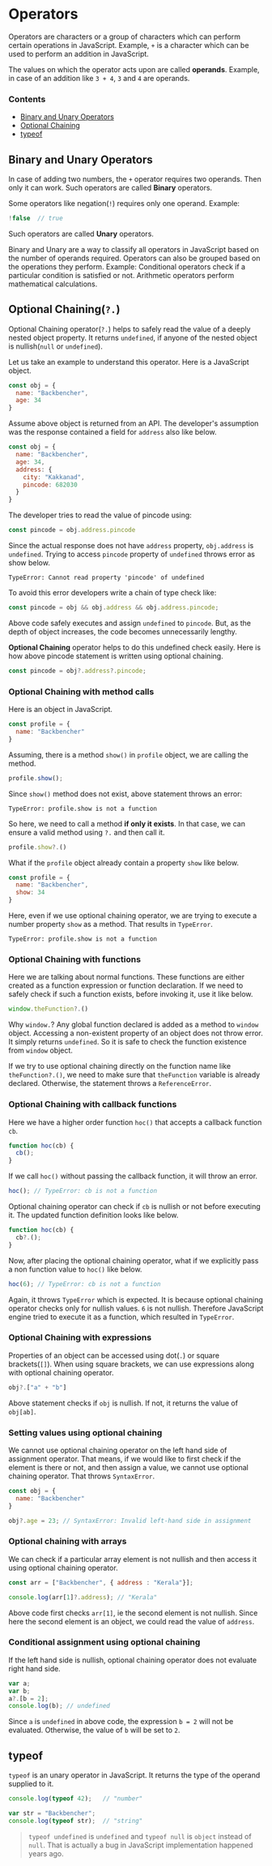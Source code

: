 
<Layout>
<SEO title="Operators in JavaScript" />
<JSLayout>

# Operators

Operators are characters or a group of characters which can perform certain operations in JavaScript. Example, `+` is a character which can be used to perform an addition in JavaScript.

The values on which the operator acts upon are called **operands**. Example, in case of an addition like `3 + 4`, `3` and `4` are operands.

### Contents

- [Binary and Unary Operators](#binary-unary-operators)
- [Optional Chaining](#optional-chaining)
- [typeof](#typeof)

## Binary and Unary Operators <a name="binary-unary-operators" />

In case of adding two numbers, the `+` operator requires two operands. Then only it can work. Such operators are called **Binary** operators.

Some operators like negation(`!`) requires only one operand. Example:

```javascript
!false  // true
```
Such operators are called **Unary** operators.

Binary and Unary are a way to classify all operators in JavaScript based on the number of operands required. Operators can also be grouped based on the operations they perform. Example: Conditional operators check if a particular condition is satisfied or not. Arithmetic operators perform mathematical calculations.

## Optional Chaining(`?.`) <a name="optional-chaining" />

Optional Chaining operator(`?.`) helps to safely read the value of a deeply nested object property. It returns `undefined`, if anyone of the nested object is nullish(`null` or `undefined`).

Let us take an example to understand this operator. Here is a JavaScript object.

```javascript
const obj = {
  name: "Backbencher",
  age: 34
}
```

Assume above object is returned from an API. The developer's assumption was the response contained a field for `address` also like below.

```javascript
const obj = {
  name: "Backbencher",
  age: 34,
  address: {
    city: "Kakkanad",
    pincode: 682030
  }
}
```

The developer tries to read the value of pincode using:

```javascript
const pincode = obj.address.pincode
```

Since the actual response does not have `address` property, `obj.address` is `undefined`. Trying to access `pincode` property of `undefined` throws error as show below.

```
TypeError: Cannot read property 'pincode' of undefined
```

To avoid this error developers write a chain of type check like:

```javascript
const pincode = obj && obj.address && obj.address.pincode;
```

Above code safely executes and assign `undefined` to `pincode`. But, as the depth of object increases, the code becomes unnecessarily lengthy.

**Optional Chaining** operator helps to do this undefined check easily. Here is how above pincode statement is written using optional chaining.

```javascript
const pincode = obj?.address?.pincode;
```

### Optional Chaining with method calls

Here is an object in JavaScript.

```javascript
const profile = {
  name: "Backbencher"
}
```

Assuming, there is a method `show()` in `profile` object, we are calling the method.

```javascript
profile.show();
```

Since `show()` method does not exist, above statement throws an error:

```
TypeError: profile.show is not a function
```

So here, we need to call a method **if only it exists**. In that case, we can ensure a valid method using `?.` and then call it.

```javascript
profile.show?.()
```

What if the `profile` object already contain a property `show` like below.

```javascript
const profile = {
  name: "Backbencher",
  show: 34
}
```

Here, even if we use optional chaining operator, we are trying to execute a number property `show` as a method. That results in `TypeError`.

```
TypeError: profile.show is not a function
```

### Optional Chaining with functions

Here we are talking about normal functions. These functions are either created as a function expression or function declaration. If we need to safely check if such a function exists, before invoking it, use it like below.

```javascript
window.theFunction?.()
```

Why `window.`? Any global function declared is added as a method to `window` object. Accessing a non-existent property of an object does not throw error. It simply returns `undefined`. So it is safe to check the function existence from `window` object.

If we try to use optional chaining directly on the function name like `theFunction?.()`, we need to make sure that `theFunction` variable is already declared. Otherwise, the statement throws a `ReferenceError`.

### Optional Chaining with callback functions

Here we have a higher order function `hoc()` that accepts a callback function `cb`.

```javascript
function hoc(cb) {
  cb();
}
```

If we call `hoc()` without passing the callback function, it will throw an error.

```javascript
hoc(); // TypeError: cb is not a function
```

Optional chaining operator can check if `cb` is nullish or not before executing it. The updated function definition looks like below.

```javascript
function hoc(cb) {
  cb?.();
}
```

Now, after placing the optional chaining operator, what if we explicitly pass a non function value to `hoc()` like below.

```javascript
hoc(6); // TypeError: cb is not a function
```

Again, it throws `TypeError` which is expected. It is because optional chaining operator checks only for nullish values. `6` is not nullish. Therefore JavaScript engine tried to execute it as a function, which resulted in `TypeError`.

### Optional Chaining with expressions

Properties of an object can be accessed using dot(`.`) or square brackets(`[]`). When using square brackets, we can use expressions along with optional chaining operator.

```javascript
obj?.["a" + "b"]
```

Above statement checks if `obj` is nullish. If not, it returns the value of `obj[ab]`.

### Setting values using optional chaining

We cannot use optional chaining operator on the left hand side of assignment operator. That means, if we would like to first check if the element is there or not, and then assign a value, we cannot use optional chaining operator. That throws `SyntaxError`.

```javascript
const obj = {
  name: "Backbencher"
}

obj?.age = 23; // SyntaxError: Invalid left-hand side in assignment
```

### Optional chaining with arrays

We can check if a particular array element is not nullish and then access it using optional chaining operator.

```javascript
const arr = ["Backbencher", { address : "Kerala"}];

console.log(arr[1]?.address); // "Kerala"
```

Above code first checks `arr[1]`, ie the second element is not nullish. Since here the second element is an object, we could read the value of `address`.

### Conditional assignment using optional chaining

If the left hand side is nullish, optional chaining operator does not evaluate right hand side.

```javascript
var a;
var b;
a?.[b = 2];
console.log(b); // undefined
```

Since `a` is `undefined` in above code, the expression `b = 2` will not be evaluated. Otherwise, the value of `b` will be set to `2`.

## typeof <a name="typeof" />

`typeof` is an unary operator in JavaScript. It returns the type of the operand supplied to it.

```javascript
console.log(typeof 42);   // "number"

var str = "Backbencher";
console.log(typeof str);  // "string"
```

> `typeof undefined` is `undefined` and `typeof null` is `object` instead of `null`. That is actually a bug in JavaScript implementation happened years ago.

</JSLayout>
</Layout>
